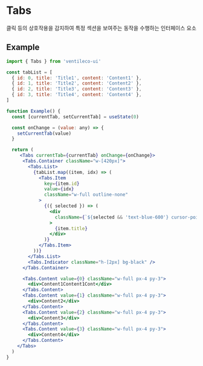 
<Meta title="COMPONENTS/Tabs" />

# Tabs

클릭 등의 상호작용을 감지하여 특정 섹션을 보여주는 동작을 수행하는 인터페이스 요소

## Example

```jsx
import { Tabs } from 'ventileco-ui'

const tabList = [
  { id: 0, title: 'Title1', content: 'Content1' },
  { id: 1, title: 'Title2', content: 'Content2' },
  { id: 2, title: 'Title3', content: 'Content3' },
  { id: 3, title: 'Title4', content: 'Content4' },
]

function Example() {
  const [currentTab, setCurrentTab] = useState(0)

  const onChange = (value: any) => {
    setCurrentTab(value)
  }

  return (
     <Tabs currentTab={currentTab} onChange={onChange}>
      <Tabs.Container className="w-[420px]">
        <Tabs.List>
          {tabList.map((item, idx) => (
            <Tabs.Item
              key={item.id}
              value={idx}
              className="w-full outline-none"
            >
              {({ selected }) => (
                <div
                  className={`${selected && 'text-blue-600'} cursor-pointer px-4 py-3 text-center transition duration-200 hover:opacity-50`}
                >
                  {item.title}
                </div>
              )}
            </Tabs.Item>
          ))}
        </Tabs.List>
        <Tabs.Indicator className="h-[2px] bg-black" />
      </Tabs.Container>

      <Tabs.Content value={0} className="w-full px-4 py-3">
        <div>Content1Content1Cont</div>
      </Tabs.Content>
      <Tabs.Content value={1} className="w-full px-4 py-3">
        <div>Content2</div>
      </Tabs.Content>
      <Tabs.Content value={2} className="w-full px-4 py-3">
        <div>Content3</div>
      </Tabs.Content>
      <Tabs.Content value={3} className="w-full px-4 py-3">
        <div>Content4</div>
      </Tabs.Content>
    </Tabs>
  )
}
```
